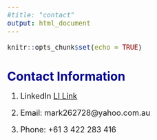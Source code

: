 ```yaml
---
#title: "contact"
output: html_document
---
```


```r
knitr::opts_chunk$set(echo = TRUE)
```

<style type="text/css">

body{ /* Normal  */
      font-size: 18px;
  }
td {  /* Table  */
  font-size: 18px;
}
h1.title {
  font-size: 35px;
  color: Blue;
}
h1 { /* Header 1 */
  font-size: 28px;
  color: DarkBlue;
}

</style>


# Contact Information
1. LinkedIn [LI Link](https://www.linkedin.com/in/mark-bozinovic-b5525857/)

2. Email: mark262728@yahoo.com.au

3. Phone: +61 3 422 283 416